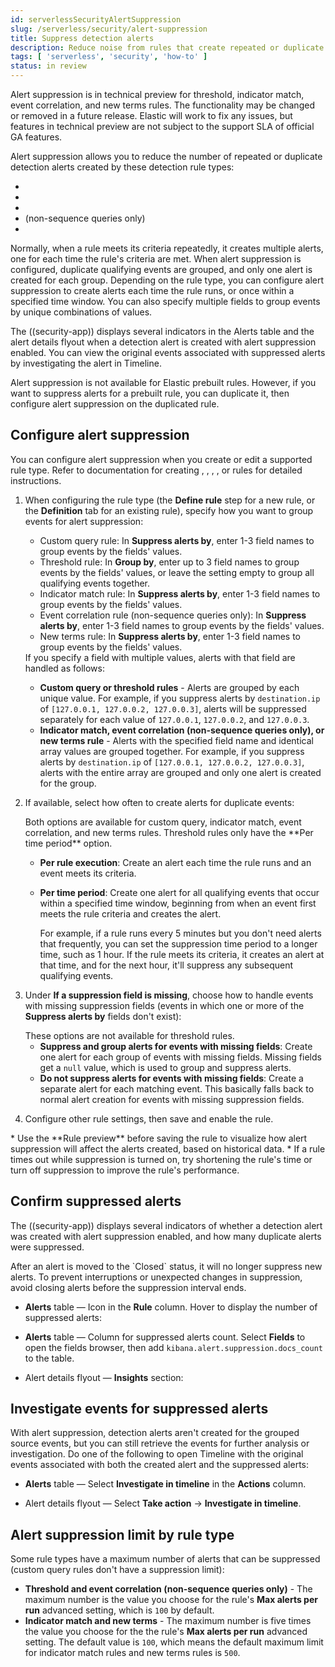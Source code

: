 ```yaml
---
id: serverlessSecurityAlertSuppression
slug: /serverless/security/alert-suppression
title: Suppress detection alerts
description: Reduce noise from rules that create repeated or duplicate alerts.
tags: [ 'serverless', 'security', 'how-to' ]
status: in review
---
```


<DocBadge template="technical preview" />
<div id="alert-suppression"></div>

<DocCallOut color="warning" title="Technical Preview">
Alert suppression is in technical preview for threshold, indicator match, event correlation, and new terms rules. The functionality may be changed or removed in a future release. Elastic will work to fix any issues, but features in technical preview are not subject to the support SLA of official GA features.
</DocCallOut>

Alert suppression allows you to reduce the number of repeated or duplicate detection alerts created by these detection rule types:

* <DocLink id="serverlessSecurityRulesUiCreate" section="create-custom-rule" text="Custom query" />
* <DocLink id="serverlessSecurityRulesUiCreate" section="create-threshold-rule" text="Threshold" />
* <DocLink id="serverlessSecurityRulesUiCreate" section="create-indicator-rule" text="Indicator match" />
* <DocLink id="serverlessSecurityRulesUiCreate" section="create-eql-rule" text="Event correlation" /> (non-sequence queries only)
* <DocLink id="serverlessSecurityRulesUiCreate" section="create-new-terms-rule" text="New terms" />

Normally, when a rule meets its criteria repeatedly, it creates multiple alerts, one for each time the rule's criteria are met. When alert suppression is configured, duplicate qualifying events are grouped, and only one alert is created for each group. Depending on the rule type, you can configure alert suppression to create alerts each time the rule runs, or once within a specified time window. You can also specify multiple fields to group events by unique combinations of values.

The ((security-app)) displays several indicators in the Alerts table and the alert details flyout when a detection alert is created with alert suppression enabled. You can view the original events associated with suppressed alerts by investigating the alert in Timeline.

<DocCallOut title="Note">
Alert suppression is not available for Elastic prebuilt rules. However, if you want to suppress alerts for a prebuilt rule, you can duplicate it, then configure alert suppression on the duplicated rule.
</DocCallOut>

## Configure alert suppression

You can configure alert suppression when you create or edit a supported rule type. Refer to documentation for creating <DocLink id="serverlessSecurityRulesUiCreate" section="create-custom-rule" text="custom query"/>, <DocLink id="serverlessSecurityRulesUiCreate" section="create-threshold-rule" text="threshold"/>, <DocLink id="serverlessSecurityRulesUiCreate" section="create-indicator-rule" text="indicator match"/>, <DocLink id="serverlessSecurityRulesUiCreate" section="create-eql-rule" text="event correlation"/>, or <DocLink id="serverlessSecurityRulesUiCreate" section="create-new-terms-rule" text="new terms" /> rules for detailed instructions.

1. When configuring the rule type (the **Define rule** step for a new rule, or the **Definition** tab for an existing rule), specify how you want to group events for alert suppression:

    * Custom query rule: In **Suppress alerts by**, enter 1-3 field names to group events by the fields' values.  
    * Threshold rule: In **Group by**, enter up to 3 field names to group events by the fields' values, or leave the setting empty to group all qualifying events together. 
    * Indicator match rule: In **Suppress alerts by**, enter 1-3 field names to group events by the fields' values. 
    * Event correlation rule (non-sequence queries only): In **Suppress alerts by**, enter 1-3 field names to group events by the fields' values.  
    * New terms rule: In **Suppress alerts by**, enter 1-3 field names to group events by the fields' values. 

    <DocCallOut title="Note">  
    If you specify a field with multiple values, alerts with that field are handled as follows:

    * **Custom query or threshold rules** - Alerts are grouped by each unique value. For example, if you suppress alerts by `destination.ip` of `[127.0.0.1, 127.0.0.2, 127.0.0.3]`, alerts will be suppressed separately for each value of `127.0.0.1`, `127.0.0.2`, and `127.0.0.3`. 
    * **Indicator match, event correlation (non-sequence queries only), or new terms rule** - Alerts with the specified field name and identical array values are grouped together. For example, if you suppress alerts by `destination.ip` of `[127.0.0.1, 127.0.0.2, 127.0.0.3]`, alerts with the entire array are grouped and only one alert is created for the group. 

    </DocCallOut>

1. If available, select how often to create alerts for duplicate events:

     <DocCallOut title="NOTE">
     Both options are available for custom query, indicator match, event correlation, and new terms rules. Threshold rules only have the **Per time period** option. 
     </DocCallOut>

    * **Per rule execution**: Create an alert each time the rule runs and an event meets its criteria. 
    * **Per time period**: Create one alert for all qualifying events that occur within a specified time window, beginning from when an event first meets the rule criteria and creates the alert. 

        For example, if a rule runs every 5 minutes but you don't need alerts that frequently, you can set the suppression time period to a longer time, such as 1 hour. If the rule meets its criteria, it creates an alert at that time, and for the next hour, it'll suppress any subsequent qualifying events.

        <DocImage size="l" url="../images/alert-suppression/-detections-alert-suppression-options.png" alt="Alert suppression options" />

1. Under **If a suppression field is missing**, choose how to handle events with missing suppression fields (events in which one or more of the **Suppress alerts by** fields don't exist):

     <DocCallOut title="NOTE">
     These options are not available for threshold rules. 
     </DocCallOut>

    * **Suppress and group alerts for events with missing fields**: Create one alert for each group of events with missing fields. Missing fields get a `null` value, which is used to group and suppress alerts. 
    * **Do not suppress alerts for events with missing fields**: Create a separate alert for each matching event. This basically falls back to normal alert creation for events with missing suppression fields.

1. Configure other rule settings, then save and enable the rule.

<DocCallOut title="Tips">
* Use the **Rule preview** before saving the rule to visualize how alert suppression will affect the alerts created, based on historical data.
* If a rule times out while suppression is turned on, try shortening the rule's <DocLink id="serverlessSecurityRulesUiCreate" section="rule-schedule" text="look-back"/> time or turn off suppression to improve the rule's performance.
</DocCallOut>

## Confirm suppressed alerts

The ((security-app)) displays several indicators of whether a detection alert was created with alert suppression enabled, and how many duplicate alerts were suppressed.

<DocCallOut title="Important" color="warning">
After an alert is moved to the `Closed` status, it will no longer suppress new alerts. To prevent interruptions or unexpected changes in suppression, avoid closing alerts before the suppression interval ends.
</DocCallOut>

* **Alerts** table — Icon in the **Rule** column. Hover to display the number of suppressed alerts:

    <DocImage size="xl" url="../images/alert-suppression/-detections-suppressed-alerts-table.png" alt="Suppressed alerts icon and tooltip in Alerts table" />

* **Alerts** table — Column for suppressed alerts count. Select **Fields** to open the fields browser, then add `kibana.alert.suppression.docs_count` to the table.

    <DocImage size="xl" url="../images/alert-suppression/-detections-suppressed-alerts-table-column.png" alt="Suppressed alerts count field column in Alerts table" />

* Alert details flyout — **Insights** section:

    <DocImage size="xl" url="../images/alert-suppression/-detections-suppressed-alerts-details.png" alt="Suppressed alerts Insights section in alert details flyout" />

## Investigate events for suppressed alerts

With alert suppression, detection alerts aren't created for the grouped source events, but you can still retrieve the events for further analysis or investigation. Do one of the following to open Timeline with the original events associated with both the created alert and the suppressed alerts:

* **Alerts** table — Select **Investigate in timeline** in the **Actions** column.

    <DocImage size="m" url="../images/alert-suppression/-detections-timeline-button.png" alt="Investigate in timeline button"/>

* Alert details flyout — Select **Take action** → **Investigate in timeline**.

## Alert suppression limit by rule type

Some rule types have a maximum number of alerts that can be suppressed (custom query rules don't have a suppression limit):

* **Threshold and event correlation (non-sequence queries only)** - The maximum number is the value you choose for the rule's **Max alerts per run** <DocLink id="serverlessSecurityRulesUiCreate" section="rule-ui-advanced-params">advanced setting</DocLink>, which is `100` by default.
* **Indicator match and new terms** - The maximum number is five times the value you choose for the the rule's **Max alerts per run** <DocLink id="serverlessSecurityRulesUiCreate" section="rule-ui-advanced-params">advanced setting</DocLink>. The default value is `100`, which means the default maximum limit for indicator match rules and new terms rules is `500`.